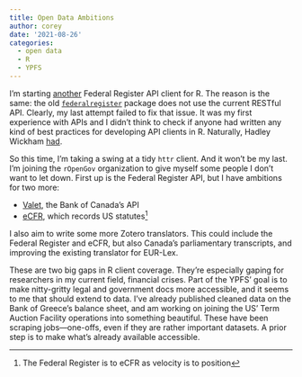 ```yaml
---
title: Open Data Ambitions
author: corey
date: '2021-08-26'
categories:
  - open data
  - R
  - YPFS
---
```


I'm starting [another](2019/08/03/federal-register-api/) Federal Register API client for R.
The reason is the same: the old [`federalregister`](https://github.com/rOpenGov/federalregister/) package does not use the current RESTful API.
Clearly, my last attempt failed to fix that issue.
It was my first experience with APIs and I didn't think to check if anyone had written any kind of best practices for developing API clients in R.
Naturally, Hadley Wickham [had](https://cran.r-project.org/web/packages/httr/vignettes/api-packages.html).

So this time, I'm taking a swing at a tidy `httr` client.
And it won't be my last.
I'm joining the `rOpenGov` organization to give myself some people I don't want to let down.
First up is the Federal Register API, but I have ambitions for two more:

* [Valet](https://www.bankofcanada.ca/valet/docs), the Bank of Canada's API
* [eCFR](https://ecfr.federalregister.gov/developers/documentation/api/v1), which records US statutes^[The Federal Register is to eCFR as velocity is to position]

I also aim to write some more Zotero translators.
This could include the Federal Register and eCFR, but also Canada's parliamentary transcripts, and improving the existing translator for EUR-Lex.

These are two big gaps in R client coverage.
They're especially gaping for researchers in my current field, financial crises.
Part of the YPFS' goal is to make nitty-gritty legal and government docs more accessible, and it seems to me that should extend to data.
I've already published cleaned data on the Bank of Greece's balance sheet, and am working on joining the US' Term Auction Facility operations into something beautiful.
These have been scraping jobs---one-offs, even if they are rather important datasets.
A prior step is to make what's already available accessible.
